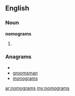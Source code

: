 ==English==

===Noun===
'''nomograms'''

# {{plural of|[[nomogram]]}}

===Anagrams===
* {{alphagram|agmmnoors}}
* [[groomsman#English|groomsman]]
* [[monograms#English|monograms]]

[[ar:nomograms]]
[[my:nomograms]]